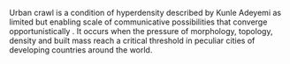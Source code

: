 Urban crawl is a condition of hyperdensity described by Kunle Adeyemi as limited but enabling scale of communicative possibilities that converge opportunistically . It occurs when the pressure of morphology, topology, density and built mass reach a critical threshold in peculiar cities of developing countries around the world.


{{stub}}